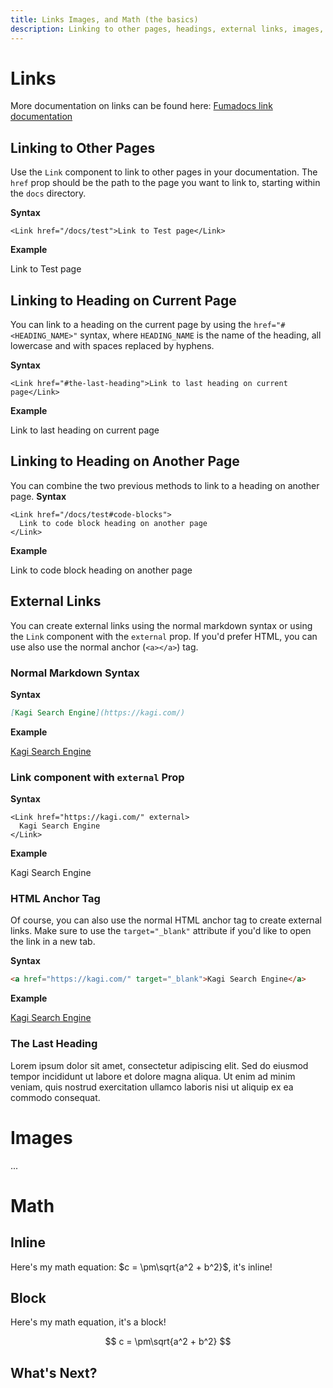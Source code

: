 ```yaml
---
title: Links Images, and Math (the basics)
description: Linking to other pages, headings, external links, images, and adding math equations
---
```



# Links

More documentation on links can be found here: [Fumadocs link documentation](https://fumadocs.vercel.app/docs/headless/components/link)

## Linking to Other Pages

Use the `Link` component to link to other pages in your documentation.
The `href` prop should be the path to the page you want to link to, starting within the `docs` directory.

**Syntax**

```mdx
<Link href="/docs/test">Link to Test page</Link>
```

**Example**

<Link href="/docs/test">Link to Test page</Link>

## Linking to Heading on Current Page

You can link to a heading on the current page by using the `href="#<HEADING_NAME>"` syntax, where
`HEADING_NAME` is the name of the heading, all lowercase and with spaces replaced by hyphens.

**Syntax**

```mdx
<Link href="#the-last-heading">Link to last heading on current page</Link>
```

**Example**

<Link href="#the-last-heading">Link to last heading on current page</Link>

## Linking to Heading on Another Page

You can combine the two previous methods to link to a heading on another page.
**Syntax**

```mdx
<Link href="/docs/test#code-blocks">
  Link to code block heading on another page
</Link>
```

**Example**

<Link href="/docs/test#code-blocks">
  Link to code block heading on another page
</Link>

## External Links

You can create external links using the normal markdown syntax or using the `Link` component with the `external` prop. If you'd prefer HTML, you can use also use the normal anchor (`<a></a>`) tag.

### Normal Markdown Syntax

**Syntax**

```md
[Kagi Search Engine](https://kagi.com/)
```

**Example**

[Kagi Search Engine](https://kagi.com/)

### Link component with `external` Prop

**Syntax**

```mdx
<Link href="https://kagi.com/" external>
  Kagi Search Engine
</Link>
```

**Example**

<Link href="https://kagi.com/" external>
  Kagi Search Engine
</Link>

### HTML Anchor Tag

Of course, you can also use the normal HTML anchor tag to create external links.
Make sure to use the `target="_blank"` attribute if you'd like to open the link in a new tab.

**Syntax**

```html
<a href="https://kagi.com/" target="_blank">Kagi Search Engine</a>
```

**Example**

<a href="https://kagi.com/" target="_blank">
  Kagi Search Engine
</a>

### The Last Heading

Lorem ipsum dolor sit amet, consectetur adipiscing elit. Sed do eiusmod tempor incididunt ut labore et dolore magna aliqua. Ut enim ad minim veniam, quis nostrud exercitation ullamco laboris nisi ut aliquip ex ea commodo consequat.

# Images

...

# Math

## Inline

Here's my math equation: $c = \pm\sqrt{a^2 + b^2}$, it's inline!

## Block

Here's my math equation, it's a block!

$$
c = \pm\sqrt{a^2 + b^2}
$$

## What's Next?

<Cards>
  <Card title="Learn more about Fumadocs" href="https://fumadocs.vercel.app" />
  <Card title="Learn more about Next.js" href="https://nextjs.org/docs" />
</Cards>
